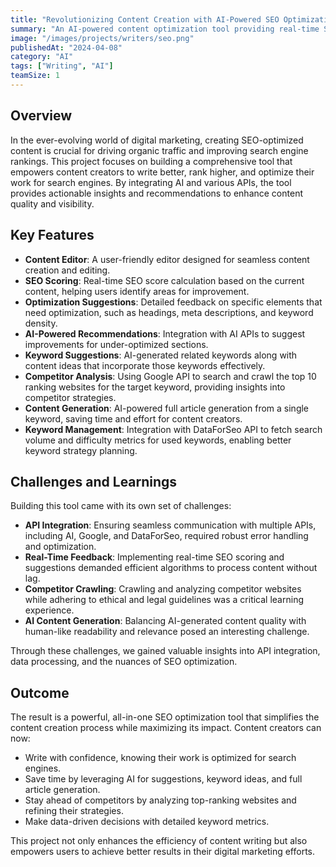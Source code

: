 ```yaml
---
title: "Revolutionizing Content Creation with AI-Powered SEO Optimization"
summary: "An AI-powered content optimization tool providing real-time SEO scoring, keyword suggestions, and competitor analysis to help writers create better content. Uses AI and data APIs for automated insights and content generation."
image: "/images/projects/writers/seo.png"
publishedAt: "2024-04-08"
category: "AI"
tags: ["Writing", "AI"]
teamSize: 1
---
```


## Overview

In the ever-evolving world of digital marketing, creating SEO-optimized content is crucial for driving organic traffic and improving search engine rankings. This project focuses on building a comprehensive tool that empowers content creators to write better, rank higher, and optimize their work for search engines. By integrating AI and various APIs, the tool provides actionable insights and recommendations to enhance content quality and visibility.

## Key Features

- **Content Editor**: A user-friendly editor designed for seamless content creation and editing.
- **SEO Scoring**: Real-time SEO score calculation based on the current content, helping users identify areas for improvement.
- **Optimization Suggestions**: Detailed feedback on specific elements that need optimization, such as headings, meta descriptions, and keyword density.
- **AI-Powered Recommendations**: Integration with AI APIs to suggest improvements for under-optimized sections.
- **Keyword Suggestions**: AI-generated related keywords along with content ideas that incorporate those keywords effectively.
- **Competitor Analysis**: Using Google API to search and crawl the top 10 ranking websites for the target keyword, providing insights into competitor strategies.
- **Content Generation**: AI-powered full article generation from a single keyword, saving time and effort for content creators.
- **Keyword Management**: Integration with DataForSeo API to fetch search volume and difficulty metrics for used keywords, enabling better keyword strategy planning.

## Challenges and Learnings

Building this tool came with its own set of challenges:
- **API Integration**: Ensuring seamless communication with multiple APIs, including AI, Google, and DataForSeo, required robust error handling and optimization.
- **Real-Time Feedback**: Implementing real-time SEO scoring and suggestions demanded efficient algorithms to process content without lag.
- **Competitor Crawling**: Crawling and analyzing competitor websites while adhering to ethical and legal guidelines was a critical learning experience.
- **AI Content Generation**: Balancing AI-generated content quality with human-like readability and relevance posed an interesting challenge.

Through these challenges, we gained valuable insights into API integration, data processing, and the nuances of SEO optimization.

## Outcome

The result is a powerful, all-in-one SEO optimization tool that simplifies the content creation process while maximizing its impact. Content creators can now:
- Write with confidence, knowing their work is optimized for search engines.
- Save time by leveraging AI for suggestions, keyword ideas, and full article generation.
- Stay ahead of competitors by analyzing top-ranking websites and refining their strategies.
- Make data-driven decisions with detailed keyword metrics.

This project not only enhances the efficiency of content writing but also empowers users to achieve better results in their digital marketing efforts.